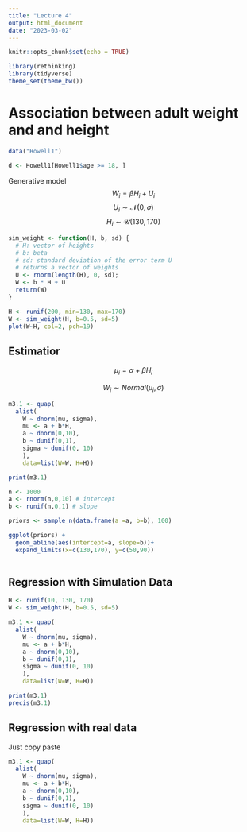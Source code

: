 ```yaml
---
title: "Lecture 4"
output: html_document
date: "2023-03-02"
---
```


```r
knitr::opts_chunk$set(echo = TRUE)
```

```r
library(rethinking)
library(tidyverse)
theme_set(theme_bw())
```

# Association between adult weight and and height

```r
data("Howell1")

d <- Howell1[Howell1$age >= 18, ]

```

Generative model
$$ W_i = \beta H_i + U_i $$
$$ U_i \sim \mathcal{N}(0,\sigma)$$
$$ H_i \sim \mathcal{U}(130, 170)$$


```r

sim_weight <- function(H, b, sd) {
  # H: vector of heights
  # b: beta
  # sd: standard deviation of the error term U
  # returns a vector of weights
  U <- rnorm(length(H), 0, sd); 
  W <- b * H + U
  return(W)
}

H <- runif(200, min=130, max=170)
W <- sim_weight(H, b=0.5, sd=5)
plot(W~H, col=2, pch=19)
```

## Estimatior
$$ \mu_i = \alpha + \beta H_i$$

$$ W_i \sim Normal(\mu_i, \sigma ) $$

```r
m3.1 <- quap(
  alist(
    W ~ dnorm(mu, sigma),
    mu <- a + b*H,
    a ~ dnorm(0,10),
    b ~ dunif(0,1),
    sigma ~ dunif(0, 10)
    ),
    data=list(W=W, H=H))

print(m3.1)
```


```r
n <- 1000
a <- rnorm(n,0,10) # intercept
b <- runif(n,0,1) # slope

priors <- sample_n(data.frame(a =a, b=b), 100)

ggplot(priors) +
  geom_abline(aes(intercept=a, slope=b))+
  expand_limits(x=c(130,170), y=c(50,90))
  
```

## Regression with Simulation Data

```r
H <- runif(10, 130, 170)
W <- sim_weight(H, b=0.5, sd=5)

m3.1 <- quap(
  alist(
    W ~ dnorm(mu, sigma),
    mu <- a + b*H,
    a ~ dnorm(0,10),
    b ~ dunif(0,1),
    sigma ~ dunif(0, 10)
    ),
    data=list(W=W, H=H))

print(m3.1)
precis(m3.1)
```

## Regression with real data

Just copy paste 
```r
m3.1 <- quap(
  alist(
    W ~ dnorm(mu, sigma),
    mu <- a + b*H,
    a ~ dnorm(0,10),
    b ~ dunif(0,1),
    sigma ~ dunif(0, 10)
    ),
    data=list(W=W, H=H))
```
